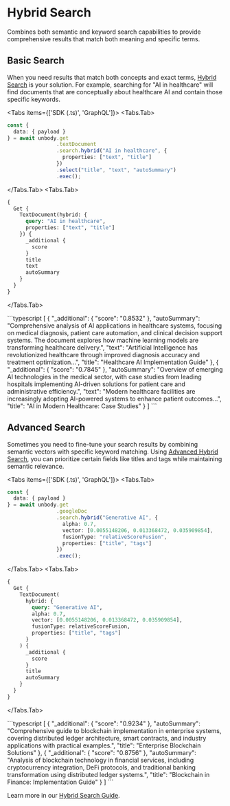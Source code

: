 
# Hybrid Search

Combines both semantic and keyword search capabilities to provide comprehensive results that match both meaning and specific terms.

## Basic Search
When you need results that match both concepts and exact terms, [Hybrid Search](/content-api/search/hybrid-search) is your solution. For example, searching for "AI in healthcare" will find documents that are conceptually about healthcare AI and contain those specific keywords. 

<Tabs items={['SDK (.ts)', 'GraphQL']}>
 <Tabs.Tab>
   ```typescript
   const {
     data: { payload }
   } = await unbody.get
                   .textDocument
                   .search.hybrid("AI in healthcare", {
                     properties: ["text", "title"]
                   })
                   .select("title", "text", "autoSummary")
                   .exec();
   ```
 </Tabs.Tab>
 <Tabs.Tab>
   ```graphql
   {
     Get {
       TextDocument(hybrid: {
         query: "AI in healthcare",
         properties: ["text", "title"]
       }) {
         _additional {
           score
         }
         title
         text
         autoSummary
       }
     }
   }
   ```
 </Tabs.Tab>
</Tabs>

<Collapse title="Response">
```typescript
[
    {
        "_additional": {
            "score": "0.8532"
        },
        "autoSummary": "Comprehensive analysis of AI applications in healthcare systems, focusing on medical diagnosis, patient care automation, and clinical decision support systems. The document explores how machine learning models are transforming healthcare delivery.",
        "text": "Artificial Intelligence has revolutionized healthcare through improved diagnosis accuracy and treatment optimization...",
        "title": "Healthcare AI Implementation Guide"
    },
    {
        "_additional": {
            "score": "0.7845"
        },
        "autoSummary": "Overview of emerging AI technologies in the medical sector, with case studies from leading hospitals implementing AI-driven solutions for patient care and administrative efficiency.",
        "text": "Modern healthcare facilities are increasingly adopting AI-powered systems to enhance patient outcomes...",
        "title": "AI in Modern Healthcare: Case Studies"
    }
]
```
</Collapse>

## Advanced Search
Sometimes you need to fine-tune your search results by combining semantic vectors with specific keyword matching. Using [Advanced Hybrid Search](/content-api/search/hybrid-search#advanced-usage), you can prioritize certain fields like titles and tags while maintaining semantic relevance. 

<Tabs items={['SDK (.ts)', 'GraphQL']}>
 <Tabs.Tab>
   ```typescript
   const {
     data: { payload }
   } = await unbody.get
                   .googleDoc
                   .search.hybrid("Generative AI", {
                     alpha: 0.7,
                     vector: [0.0055148206, 0.013368472, 0.035909854],
                     fusionType: "relativeScoreFusion",
                     properties: ["title", "tags"]
                   })
                   .exec();
   ```
 </Tabs.Tab>
 <Tabs.Tab>
   ```graphql
   {
     Get {
       TextDocument(
         hybrid: {
           query: "Generative AI",
           alpha: 0.7,
           vector: [0.0055148206, 0.013368472, 0.035909854],
           fusionType: relativeScoreFusion,
           properties: ["title", "tags"]
         }
       ) {
         _additional {
           score
         }
         title
         autoSummary
       }
     }
   }
   ```
 </Tabs.Tab>
</Tabs>

<Collapse title="Response">
```typescript
[
    {
        "_additional": {
            "score": "0.9234"
        },
        "autoSummary": "Comprehensive guide to blockchain implementation in enterprise systems, covering distributed ledger architecture, smart contracts, and industry applications with practical examples.",
        "title": "Enterprise Blockchain Solutions"
    },
    {
        "_additional": {
            "score": "0.8756"
        },
        "autoSummary": "Analysis of blockchain technology in financial services, including cryptocurrency integration, DeFi protocols, and traditional banking transformation using distributed ledger systems.",
        "title": "Blockchain in Finance: Implementation Guide"
    }
]
```
</Collapse>

Learn more in our [Hybrid Search Guide](/content-api/search/hybrid-search).
